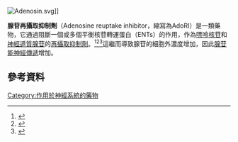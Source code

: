 {{translating|[[:en:Adenosine_reuptake_inhibitor|:en:Adenosine reuptake inhibitor]]||tpercent=|time=2020-11-01UTC10:01:36}}
{{Request translation|en|}}
[[Image:Adenosin.svg|thumb]]]]

'''腺苷再攝取抑制劑'''（Adenosine reuptake inhibitor，縮寫為AdoRI）是一類藥物，它通過阻斷一個或多個平衡核苷轉運蛋白（ENTs）的作用，作為[[嘌呤|嘌呤]][[核苷|核苷]]和[[神經遞質|神經遞質]][[腺苷|腺苷]]的[[再攝取抑制劑|再攝取抑制劑]]。<ref name="pmid15037197">{{cite journal |vauthors=SenGupta DJ, Unadkat JD | title = Glycine 154 of the equilibrative nucleoside transporter, hENT1, is important for nucleoside transport and for conferring sensitivity to the inhibitors nitrobenzylthioinosine, dipyridamole, and dilazep | journal = Biochem Pharmacol | volume = 67 | issue = 3 | pages = 453–458 | year = 2004 | pmid = 15037197 | doi = 10.1016/j.bcp.2003.09.018 }}</ref><ref name="pmid14759222">{{cite journal |vauthors=Endres CJ, Sengupta DJ, Unadkat JD | title = Mutation of leucine-92 selectively reduces the apparent affinity of inosine, guanosine, NBMPR [S6-(4-nitrobenzyl)-mercaptopurine riboside] and dilazep for the human equilibrative nucleoside transporter, hENT1 | journal = Biochem J | volume = 380 | issue = 1 | pages = 131–137 | year = 2004 | pmid = 14759222 | doi = 10.1042/BJ20031880 | pmc = 1224139 }}</ref><ref name="pmid15131243">{{cite journal |vauthors=Chaudary N, Naydenova Z, Shuralyova I, Coe IR | title = The adenosine transporter, mENT1, is a target for adenosine receptor signaling and protein kinase Cepsilon in hypoxic and pharmacological preconditioning in the mouse cardiomyocyte cell line, HL-1 |url=https://archive.org/details/sim_journal-of-pharmacology-and-experimental-therapeutics_2004-09_310_3/page/1190 | journal = J Pharmacol Exp Ther | volume = 310 | issue = 3 | pages = 1190–1198 | year = 2004 | pmid = 15131243 | doi = 10.1124/jpet.104.067157 }}</ref>這繼而導致腺苷的細胞外濃度增加，因此[[腺苷能|腺苷能]][[神經傳遞|神經傳遞]]增加。

== 參考資料 ==
{{Reflist|35em}}

{{Adenosinergics}}
{{Neuromodulation}}

[[Category:作用於神經系統的藥物|Category:作用於神經系統的藥物]]